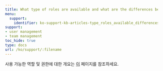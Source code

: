 ---
title: What type of roles are available and what are the differences between them?
menu:
  support:
    identifier: ko-support-kb-articles-type_roles_available_differences
support:
- user management
- team management
toc_hide: true
type: docs
url: /ko/support/:filename
---

사용 가능한 역할 및 권한에 대한 개요는 [이](/ko/guides/models/app/settings-page/teams.md#team-roles-and-permissions) 페이지를 참조하세요.
